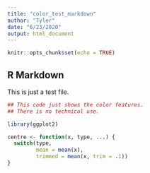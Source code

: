```yaml
---
title: "color_test_markdown"
author: "Tyler"
date: "6/23/2020"
output: html_document
---
```


```r
knitr::opts_chunk$set(echo = TRUE)
```

## R Markdown

This is just a test file.  

```r
## This code just shows the color features.
## There is no technical use.

library(ggplot2)

centre <- function(x, type, ...) {
  switch(type,
         mean = mean(x),
         trimmed = mean(x, trim = .1))
}
```
